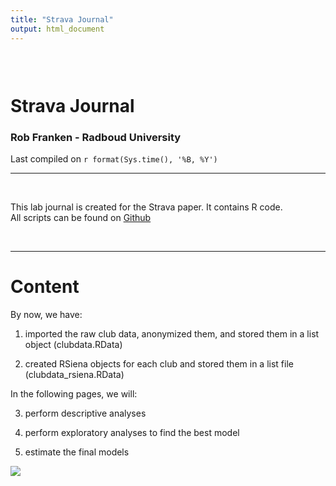 ```yaml
---
title: "Strava Journal"
output: html_document
---
```


<style type="text/css">
.title {
  display: none;
}

#getting-started img {
  margin-right: 10px;
}

</style>

<div class="row" style="padding-top: 30px;">
<div class="col-sm-6">

# **Strava Journal**
### Rob Franken - Radboud University
Last compiled on `r format(Sys.time(), '%B, %Y')`

----

<br>

This lab journal is created for the Strava paper. It contains R code.       
All scripts can be found on [Github](https://github.com/robfranken/Strava)

<br>

----

# Content

By now, we have:

1. imported the raw club data, anonymized them, and stored them in a list object (clubdata.RData)

2. created RSiena objects for each club and stored them in a list file (clubdata_rsiena.RData)

In the following pages, we will:

3. perform descriptive analyses

4. perform exploratory analyses to find the best model

5. estimate the final models

</div>
<div class="col-sm-6">

<a>
![](images/logo.png)
</a>
</div>

